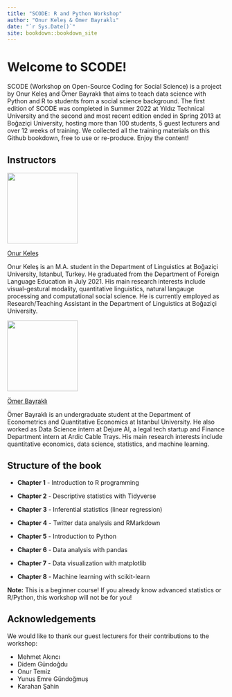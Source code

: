```yaml
--- 
title: "SCODE: R and Python Workshop"
author: "Onur Keleş & Ömer Bayraklı"
date: "`r Sys.Date()`"
site: bookdown::bookdown_site
---
```


# Welcome to SCODE!

SCODE (Workshop on Open-Source Coding for Social Science) is a project by Onur Keleş and Ömer Bayraklı that aims to teach data science with Python and R to students from a social science background. The first edition of SCODE was completed in Summer 2022 at Yıldız Technical University and the second and most recent edition ended in Spring 2013 at Boğaziçi University, hosting more than 100 students, 5 guest lecturers and over 12 weeks of training. We collected all the training materials on this Github bookdown, free to use or re-produce. Enjoy the content! 

## Instructors 

![](images/412742C6.jpeg){width="163"}

[Onur Keleş](http://linktr.ee/onrkls)

Onur Keleş is an M.A. student in the Department of Linguistics at Boğaziçi University, Istanbul, Turkey. He graduated from the Department of Foreign Language Education in July 2021. His main research interests include visual-gestural modality, quantitative linguistics, natural langauge processing and computational social science. He is currently employed as Research/Teaching Assistant in the Department of Linguistics at Boğaziçi University.

![](images/1686491683635.jpeg){width="163"}

[Ömer Bayraklı](http://twitter.com/omer_bayrakli/)

Ömer Bayraklı is an undergraduate student at the Department of Econometrics and Quantitative Economics at Istanbul University. He also worked as Data Science intern at Dejure AI, a legal tech startup and Finance Department intern at Ardic Cable Trays. His main research interests include quantitative economics, data science, statistics, and machine learning. 

## Structure of the book 

-   **Chapter 1** - Introduction to R programming

-   **Chapter 2** - Descriptive statistics with Tidyverse

-   **Chapter 3** - Inferential statistics (linear regression) 

-   **Chapter 4** - Twitter data analysis and RMarkdown

-  **Chapter 5** - Introduction to Python

- **Chapter 6** - Data analysis with pandas

- **Chapter 7** - Data visualization with matplotlib

- **Chapter 8** - Machine learning with scikit-learn

**Note:** This is a beginner course! If you already know advanced
statistics or R/Python, this workshop will not be for you!

## Acknowledgements

We would like to thank our guest lecturers for their contributions to the workshop:

- Mehmet Akıncı
- Didem Gündoğdu
- Onur Temiz
- Yunus Emre Gündoğmuş
- Karahan Şahin